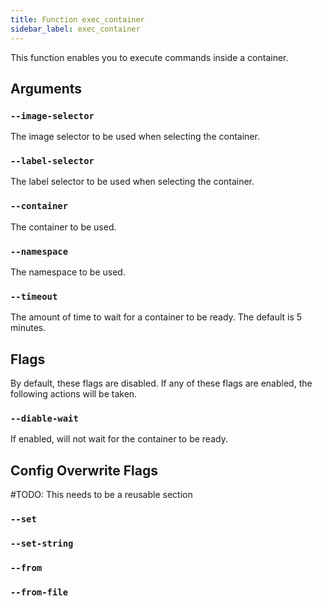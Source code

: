 ```yaml
---
title: Function exec_container
sidebar_label: exec_container
---
```


This function enables you to execute commands inside a container.


## Arguments

### `--image-selector`

The image selector to be used when selecting the container.

### `--label-selector`

The label selector to be used when selecting the container.

### `--container`

The container to be used.

### `--namespace`

The namespace to be used.

### `--timeout`

The amount of time to wait for a container to be ready. The default is 5 minutes.

## Flags

By default, these flags are disabled. If any of these flags are enabled, the following actions will be taken.

### `--diable-wait`

If enabled, will not wait for the container to be ready.


## Config Overwrite Flags

\#TODO: This needs to be a reusable section

### `--set`

### `--set-string`

### `--from`

### `--from-file`
